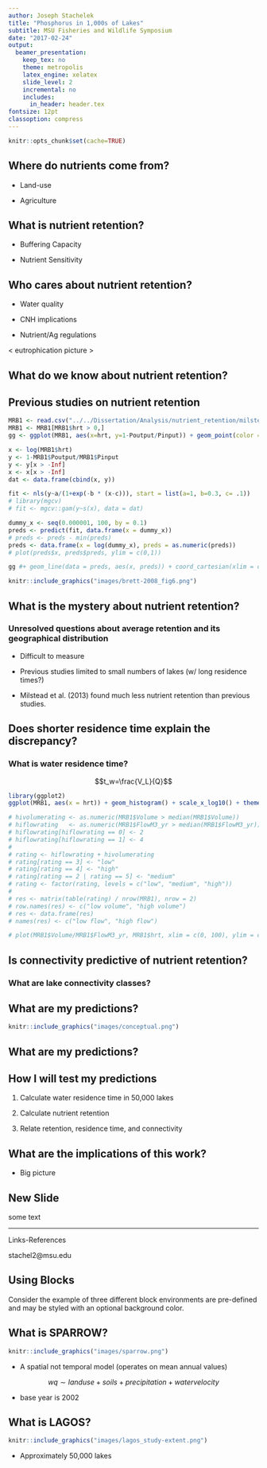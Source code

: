 ```yaml
---
author: Joseph Stachelek
title: "Phosphorus in 1,000s of Lakes"
subtitle: MSU Fisheries and Wildlife Symposium
date: "2017-02-24"
output:
  beamer_presentation:
    keep_tex: no
    theme: metropolis
    latex_engine: xelatex
    slide_level: 2
    incremental: no
    includes:
      in_header: header.tex
fontsize: 12pt
classoption: compress
---
```


```r
knitr::opts_chunk$set(cache=TRUE)
```

## Where do nutrients come from?

* Land-use

* Agriculture

## What is nutrient retention?

<!-- ### How much nutrients are present in lake outflow as a percentage of loadings? -->

\begincols
\begincol{0.4\textwidth}

* Buffering Capacity

* Nutrient Sensitivity

\endcol
\begincol{0.6\textwidth}
\center
\vspace{-2em}
\lakediagramblue
\lakediagramgreen

\endcol
\endcols

## Who cares about nutrient retention?

* Water quality

* CNH implications

* Nutrient/Ag regulations

< eutrophication picture >

## What do we know about nutrient retention?

## Previous studies on nutrient retention

\begincols
\begincol{0.5\textwidth}
```r
MRB1 <- read.csv("../../Dissertation/Analysis/nutrient_retention/milstead_2013.csv")
MRB1 <- MRB1[MRB1$hrt > 0,]
gg <- ggplot(MRB1, aes(x=hrt, y=1-Poutput/Pinput)) + geom_point(color = "grey") + scale_x_log10() + theme_classic() + xlab("Water Residence Time") + theme(axis.text.x = element_text(size = 16), axis.text = element_text(size = 16), axis.title = element_text(size = 16))

x <- log(MRB1$hrt)
y <- 1-MRB1$Poutput/MRB1$Pinput
y <- y[x > -Inf]
x <- x[x > -Inf]
dat <- data.frame(cbind(x, y))

fit <- nls(y~a/(1+exp(-b * (x-c))), start = list(a=1, b=0.3, c= .1))
# library(mgcv)
# fit <- mgcv::gam(y~s(x), data = dat)

dummy_x <- seq(0.000001, 100, by = 0.1)
preds <- predict(fit, data.frame(x = dummy_x))
# preds <- preds - min(preds)
preds <- data.frame(x = log(dummy_x), preds = as.numeric(preds))
# plot(preds$x, preds$preds, ylim = c(0,1))

gg #+ geom_line(data = preds, aes(x, preds)) + coord_cartesian(xlim = c(1e-6, 10), ylim = c(0, 1))

```

\endcol

\begincol{0.5\textwidth}

```r
knitr::include_graphics("images/brett-2008_fig6.png")
```
\endcol
\endcols

## What is the mystery about nutrient retention?

### Unresolved questions about average retention and its geographical distribution

* Difficult to measure

* Previous studies limited to small numbers of lakes (w/ long residence times?)

* Milstead et al. (2013) found much less nutrient retention than previous studies. 

## Does shorter residence time explain the discrepancy?

### What is water residence time?

$$t_w=\frac{V_L}{Q}$$

```r
library(ggplot2)
ggplot(MRB1, aes(x = hrt)) + geom_histogram() + scale_x_log10() + theme_classic() + ylab("Count") + xlab("Water Residence Time (y)") + coord_cartesian(xlim=c(1e-06,1)) + theme(axis.text.x = element_text(size = 16), axis.text = element_text(size = 16), axis.title = element_text(size = 16))

# hivolumerating <- as.numeric(MRB1$Volume > median(MRB1$Volume))
# hiflowrating   <- as.numeric(MRB1$FlowM3_yr > median(MRB1$FlowM3_yr))
# hiflowrating[hiflowrating == 0] <- 2
# hiflowrating[hiflowrating == 1] <- 4
# 
# rating <- hiflowrating + hivolumerating
# rating[rating == 3] <- "low"
# rating[rating == 4] <- "high"
# rating[rating == 2 | rating == 5] <- "medium"
# rating <- factor(rating, levels = c("low", "medium", "high"))
# 
# res <- matrix(table(rating) / nrow(MRB1), nrow = 2)
# row.names(res) <- c("low volume", "high volume")
# res <- data.frame(res)
# names(res) <- c("low flow", "high flow")

# plot(MRB1$Volume/MRB1$FlowM3_yr, MRB1$hrt, xlim = c(0, 100), ylim = c(0, 100))
```

## Is connectivity predictive of nutrient retention?

### What are lake connectivity classes?
<!-- http://cremeronline.com/LaTeX/minimaltikz.pdf -->
<!-- \draw [help lines] (0,3) grid (4,-3); -->

\begin{columns}
  
  \begin{column}{0.25\textwidth}
    \begin{tikzpicture}
      \draw[cyan, ultra thick, domain=0:350, smooth cycle, fill=cyan] plot (\x:1+rnd*0.5);
      \node at (0, 0) {Isolated};
    \end{tikzpicture}
  \end{column}
  
  \begin{column}{0.25\textwidth}
  \begin{tikzpicture}
      \draw [-,ultra thick, cyan] (0,0) to [out=90,in=0] (0.2,-2) to [out=180,in=90] (-1,-3);
      \draw[cyan, ultra thick, domain=0:350, smooth cycle, fill=cyan] (0,3) plot (\x:1+rnd*0.5);
      \node at (0, 0) {Headwater};
    \end{tikzpicture}
  \end{column}
  
  \begin{column}{0.25\textwidth}
    \begin{tikzpicture}
      \draw [-,ultra thick, cyan] (-1,3) to [out=270,in=180] (0.2,2) to [out=0,in=90] (0,0);
      \draw[cyan, ultra thick, domain=0:350, smooth cycle, fill=cyan] (0,-3) plot (\x:1+rnd*0.5);
      \node at (0, 0) {Primary};
    \end{tikzpicture}
  \end{column}
  
  \begin{column}{0.25\textwidth}
    \begin{tikzpicture}
      \draw [-,ultra thick, cyan] (-1,3) to [out=270,in=180] (0.2,2) to [out=0,in=90] (0,0.3) to [out=90,in=0] (0,-1) to [out=90,in=0] (0.2,-2) to [out=180,in=90] (-1,-3);
      \draw[cyan, ultra thick, domain=0:350, smooth cycle, fill=cyan,yshift=20] plot (\x:0.5+rnd*0.25);
      \draw[cyan, ultra thick, domain=0:350, smooth cycle, fill=cyan,yshift=-50] plot (\x:0.8+rnd*0.5);
      \node at (0,-1.7) {Secondary};
    \end{tikzpicture}
  \end{column}
\end{columns}

## What are my predictions?

\center
```r
knitr::include_graphics("images/conceptual.png")
```


## What are my predictions?

\begin{center}
\begin{tabular}{ r c| c | c | }
\multicolumn{2}{c}{}
& \multicolumn{2}{c}{Water Residence Time} \\
\multicolumn{2}{c}{}
 &  \multicolumn{1}{c}{Low}
 & \multicolumn{1}{c}{High} \\
\cline{3-4}
& \rotatebox[origin=c]{90}{Low} & Low & High \\
\cline{3-4}
\rotatebox[origin=c]{90}{Connectivity} & \rotatebox[origin=c]{90}{Medium} & Medium & Medium \\
\cline{3-4}
& \rotatebox[origin=c]{90}{High} & Low & \\
\cline{3-4}
\end{tabular}
\end{center}

## How I will test my predictions

1. Calculate water residence time in 50,000 lakes

2. Calculate nutrient retention

3. Relate retention, residence time, and connectivity

## What are the implications of this work?

* Big picture

\bgroup
\pgfdeclareimage[width=\paperwidth]{empty}{images/PIA03434_hires.jpg}
\usebackgroundtemplate{\pgfuseimage{empty}}

## New Slide

some text
\egroup



_ _ _

\LARGE Links-References

stachel2@msu.edu

## Using Blocks

Consider the example of three different block environments
are pre-defined and may be styled with an optional background color.

<!-- this sets the background -->
\metroset{block=fill} 

\begin{block}{Default}
  Block content.
\end{block}

\begin{alertblock}{Alert}
  Block content.
\end{alertblock}

\begin{exampleblock}{Example}
  Block content.
\end{exampleblock}

## What is SPARROW?

\pagecolor{white}

\center
```r
knitr::include_graphics("images/sparrow.png")
```

* A spatial not temporal model (operates on mean annual values)

$$wq \sim land use + soils + precipitation + water velocity$$

* base year is 2002

## What is LAGOS?

\center
```r
knitr::include_graphics("images/lagos_study-extent.png")
```

* Approximately 50,000 lakes
